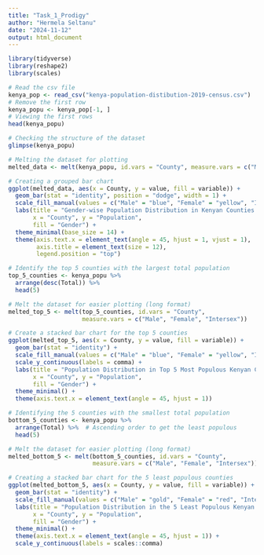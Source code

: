 ```yaml
---
title: "Task_1_Prodigy"
author: "Hermela Seltanu"
date: "2024-11-12"
output: html_document
---
```


```r
library(tidyverse)
library(reshape2)
library(scales) 
```

```r
# Read the csv file
kenya_pop <- read_csv("kenya-population-distibution-2019-census.csv")
# Remove the first row
kenya_popu <- kenya_pop[-1, ]
# Viewing the first rows 
head(kenya_popu)
```

```r
# Checking the structure of the dataset
glimpse(kenya_popu)
```

```r
# Melting the dataset for plotting
melted_data <- melt(kenya_popu, id.vars = "County", measure.vars = c("Male", "Female", "Intersex"))

# Creating a grouped bar chart
ggplot(melted_data, aes(x = County, y = value, fill = variable)) +
  geom_bar(stat = "identity", position = "dodge", width = 1) +  
  scale_fill_manual(values = c("Male" = "blue", "Female" = "yellow", "Intersex" = "purple")) +  
  labs(title = "Gender-wise Population Distribution in Kenyan Counties (2019)",
       x = "County", y = "Population",
       fill = "Gender") +
  theme_minimal(base_size = 14) +  
  theme(axis.text.x = element_text(angle = 45, hjust = 1, vjust = 1),  
        axis.title = element_text(size = 12),  
        legend.position = "top") 


```

```r
# Identify the top 5 counties with the largest total population
top_5_counties <- kenya_popu %>%
  arrange(desc(Total)) %>%
  head(5)

# Melt the dataset for easier plotting (long format)
melted_top_5 <- melt(top_5_counties, id.vars = "County", 
                     measure.vars = c("Male", "Female", "Intersex"))

# Create a stacked bar chart for the top 5 counties
ggplot(melted_top_5, aes(x = County, y = value, fill = variable)) +
  geom_bar(stat = "identity") +
  scale_fill_manual(values = c("Male" = "blue", "Female" = "yellow", "Intersex" = "purple")) +
  scale_y_continuous(labels = comma) +
  labs(title = "Population Distribution in Top 5 Most Populous Kenyan Counties (2019)",
       x = "County", y = "Population",
       fill = "Gender") +
  theme_minimal() +
  theme(axis.text.x = element_text(angle = 45, hjust = 1))
```
```r
# Identifying the 5 counties with the smallest total population
bottom_5_counties <- kenya_popu %>%
  arrange(Total) %>%  # Ascending order to get the least populous
  head(5)

# Melt the dataset for easier plotting (long format)
melted_bottom_5 <- melt(bottom_5_counties, id.vars = "County", 
                        measure.vars = c("Male", "Female", "Intersex"))

# Creating a stacked bar chart for the 5 least populous counties
ggplot(melted_bottom_5, aes(x = County, y = value, fill = variable)) +
  geom_bar(stat = "identity") +
  scale_fill_manual(values = c("Male" = "gold", "Female" = "red", "Intersex" = "purple")) +
  labs(title = "Population Distribution in the 5 Least Populous Kenyan Counties (2019)",
       x = "County", y = "Population",
       fill = "Gender") +
  theme_minimal() +
  theme(axis.text.x = element_text(angle = 45, hjust = 1)) +
  scale_y_continuous(labels = scales::comma)

```


